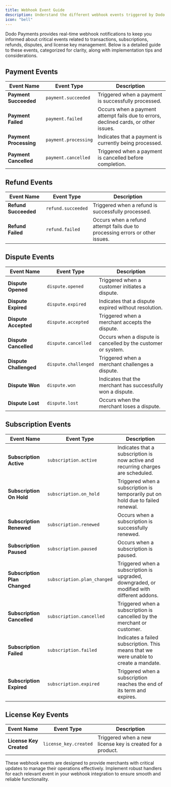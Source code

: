 ```yaml
---
title: Webhook Event Guide
description: Understand the different webhook events triggered by Dodo Payments during payment, refund, subscription, dispute, and license key activities
icon: "bell"
---
```


Dodo Payments provides real-time webhook notifications to keep you informed about critical events related to transactions, subscriptions, refunds, disputes, and license key management. Below is a detailed guide to these events, categorized for clarity, along with implementation tips and considerations.

## **Payment Events**

| **Event Name**           | **Event Type**           | **Description**                                                                 |
|--------------------------|--------------------------|---------------------------------------------------------------------------------|
| **Payment Succeeded**    | `payment.succeeded`      | Triggered when a payment is successfully processed.                             |
| **Payment Failed**       | `payment.failed`         | Occurs when a payment attempt fails due to errors, declined cards, or other issues. |
| **Payment Processing**   | `payment.processing`     | Indicates that a payment is currently being processed.                          |
| **Payment Cancelled**    | `payment.cancelled`      | Triggered when a payment is cancelled before completion.                        |


## **Refund Events**

| **Event Name**           | **Event Type**           | **Description**                                                                 |
|--------------------------|--------------------------|---------------------------------------------------------------------------------|
| **Refund Succeeded**     | `refund.succeeded`       | Triggered when a refund is successfully processed.                              |
| **Refund Failed**        | `refund.failed`          | Occurs when a refund attempt fails due to processing errors or other issues.    |


## **Dispute Events**

| **Event Name**           | **Event Type**           | **Description**                                                                 |
|--------------------------|--------------------------|---------------------------------------------------------------------------------|
| **Dispute Opened**       | `dispute.opened`         | Triggered when a customer initiates a dispute.                                  |
| **Dispute Expired**      | `dispute.expired`        | Indicates that a dispute expired without resolution.                            |
| **Dispute Accepted**     | `dispute.accepted`       | Triggered when a merchant accepts the dispute.                                  |
| **Dispute Cancelled**    | `dispute.cancelled`      | Occurs when a dispute is cancelled by the customer or system.                   |
| **Dispute Challenged**   | `dispute.challenged`     | Triggered when a merchant challenges a dispute.                                 |
| **Dispute Won**          | `dispute.won`            | Indicates that the merchant has successfully won a dispute.                     |
| **Dispute Lost**         | `dispute.lost`           | Occurs when the merchant loses a dispute.                                       |


## **Subscription Events**

| **Event Name**           | **Event Type**           | **Description**                                                                 |
|--------------------------|--------------------------|---------------------------------------------------------------------------------|
| **Subscription Active**  | `subscription.active`    | Indicates that a subscription is now active and recurring charges are scheduled.|
| **Subscription On Hold** | `subscription.on_hold`   | Triggered when a subscription is temporarily put on hold due to failed renewal. |
| **Subscription Renewed** | `subscription.renewed`   | Occurs when a subscription is successfully renewed.                              |
| **Subscription Paused**  | `subscription.paused`    | Occurs when a subscription is paused.                                           |
| **Subscription Plan Changed** | `subscription.plan_changed` | Triggered when a subscription is upgraded, downgraded, or modified with different addons. |
| **Subscription Cancelled** | `subscription.cancelled` | Triggered when a subscription is cancelled by the merchant or customer.         |
| **Subscription Failed**  | `subscription.failed`    |  Indicates a failed subscription. This means that we were unable to create a mandate. |
| **Subscription Expired** | `subscription.expired`   | Triggered when a subscription reaches the end of its term and expires.          |


## **License Key Events**

| **Event Name**           | **Event Type**           | **Description**                                                                 |
|--------------------------|--------------------------|---------------------------------------------------------------------------------|
| **License Key Created**  | `license_key.created`    | Triggered when a new license key is created for a product.                      |



These webhook events are designed to provide merchants with critical updates to manage their operations effectively. Implement robust handlers for each relevant event in your webhook integration to ensure smooth and reliable functionality.

